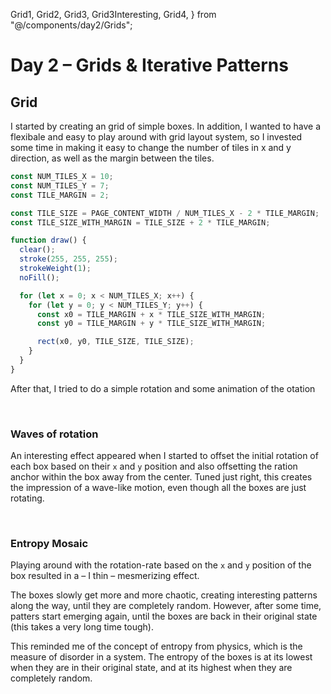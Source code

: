   Grid1,
  Grid2,
  Grid3,
  Grid3Interesting,
  Grid4,
} from "@/components/day2/Grids";

# Day 2 – Grids & Iterative Patterns

## Grid

I started by creating an grid of simple boxes. In addition, I wanted to have a flexibale and easy to play around with grid layout system, so I invested some time in making it easy to change the number of tiles in x and y direction, as well as the margin between the tiles.

```js
const NUM_TILES_X = 10;
const NUM_TILES_Y = 7;
const TILE_MARGIN = 2;

const TILE_SIZE = PAGE_CONTENT_WIDTH / NUM_TILES_X - 2 * TILE_MARGIN;
const TILE_SIZE_WITH_MARGIN = TILE_SIZE + 2 * TILE_MARGIN;

function draw() {
  clear();
  stroke(255, 255, 255);
  strokeWeight(1);
  noFill();

  for (let x = 0; x < NUM_TILES_X; x++) {
    for (let y = 0; y < NUM_TILES_Y; y++) {
      const x0 = TILE_MARGIN + x * TILE_SIZE_WITH_MARGIN;
      const y0 = TILE_MARGIN + y * TILE_SIZE_WITH_MARGIN;

      rect(x0, y0, TILE_SIZE, TILE_SIZE);
    }
  }
}
```

After that, I tried to do a simple rotation and some animation of the otation

<br />

<div
  style={{
    display: "flex",
    flex: "0 0 " + (PAGE_CONTENT_WIDTH / 3 - 15) + "px",
    alignContent: "space-around",
  }}
>
  <Grid1
    numTilesX={10}
    numTilesY={7}
    contentWidth={PAGE_CONTENT_WIDTH / 3 - 15}
  />
  <Grid2
    numTilesX={10}
    numTilesY={7}
    contentWidth={PAGE_CONTENT_WIDTH / 3 - 15}
  />
  <Grid3
    numTilesX={10}
    numTilesY={7}
    contentWidth={PAGE_CONTENT_WIDTH / 3 - 15}
  />
</div>

### Waves of rotation

An interesting effect appeared when I started to offset the initial rotation of each box based on their `x` and `y` position and also offsetting the ration anchor within the box away from the center.
Tuned just right, this creates the impression of a wave-like motion, even though all the boxes are just rotating.

<Grid3Interesting numTilesX={10} numTilesY={7} margin={20} />

<br />

### Entropy Mosaic

Playing around with the rotation-rate based on the `x` and `y` position of the box resulted in a – I thin – mesmerizing effect.

The boxes slowly get more and more chaotic, creating interesting patterns along the way, until they are completely random. However, after some time, patters start emerging again, until the boxes are back in their original state (this takes a very long time tough).

This reminded me of the concept of entropy from physics, which is the measure of disorder in a system. The entropy of the boxes is at its lowest when they are in their original state, and at its highest when they are completely random.

<br />

<Grid4 numTilesX={20} numTilesY={16} margin={5} />
